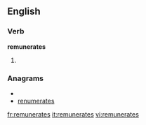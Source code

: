 ==English==

===Verb===
'''remunerates'''

# {{third-person singular of|[[remunerate]]}}

===Anagrams===
* {{alphagram|aeeemnrrstu}}
* [[renumerates#English|renumerates]]

[[fr:remunerates]]
[[it:remunerates]]
[[vi:remunerates]]
